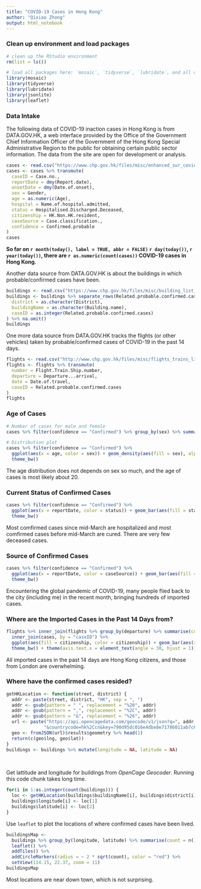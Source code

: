 ```yaml
---
title: "COVID-19 Cases in Hong Kong"
author: "Qixiao Zhong"
output: html_notebook
---
```


### Clean up environment and load packages
```r
# clean up the RStudio environment 
rm(list = ls())
```

```r
# load all packages here: `mosaic`, `tidyverse`, `lubridate`, and all others used
library(mosaic)
library(tidyverse)
library(lubridate)
library(jsonlite)
library(leaflet)
```

### Data Intake

The following data of COVID-19 inaction cases in Hong Kong is from DATA.GOV.HK, a web interface provided by the Office of the Government Chief Information Officer of the Government of the Hong Kong Special Administrative Region to the public for obtaining certain public sector information. The data from the site are open for development or analysis. 

```r
cases <- read.csv("https://www.chp.gov.hk/files/misc/enhanced_sur_covid_19_eng.csv")
cases <- cases %>% transmute(
  caseID = Case.no.,
  reportDate = dmy(Report.date),
  onsetDate = dmy(Date.of.onset),
  sex = Gender,
  age = as.numeric(Age),
  hospital = Name.of.hospital.admitted,
  status = Hospitalised.Discharged.Deceased,
  citizenship = HK.Non.HK.resident,
  caseSource = Case.classification.,
  confidence = Confirmed.probable
)
cases
```

**So far on `r month(today(), label = TRUE, abbr = FALSE)` `r day(today())`, `r year(today())`, there are `r as.numeric(count(cases))` COVID-19 cases in Hong Kong.**

Another data source from DATA.GOV.HK is about the buildings in which probable/confirmed cases have been.

```r
buildings <- read.csv("https://www.chp.gov.hk/files/misc/building_list_eng.csv")
buildings <- buildings %>% separate_rows(Related.probable.confirmed.cases) %>% transmute(
  district = as.character(District),
  buildingName = as.character(Building.name),
  caseID = as.integer(Related.probable.confirmed.cases)
) %>% na.omit()
buildings
```


One more data source from DATA.GOV.HK tracks the flights (or other vehicles) taken by probable/confirmed cases of COVID-19 in the past 14 days.
```r
flights <- read.csv("http://www.chp.gov.hk/files/misc/flights_trains_list_eng.csv")
flights <- flights %>% transmute(
  number = Flight.Train.Ship.number,
  departure = Departure...arrival,
  date = Date.of.travel,
  caseID = Related.probable.confirmed.cases
)
flights
```

### Age of Cases

```r
# Number of cases for male and female
cases %>% filter(confidence == "Confirmed") %>% group_by(sex) %>% summarise(total = n())
```

```r
# Distribution plot
cases %>% filter(confidence == "Confirmed") %>% 
  ggplot(aes(x = age, color = sex)) + geom_density(aes(fill = sex), alpha = 0.5) +
  theme_bw()
```

The age distribution does not depends on sex so much, and the age of cases is most likely about 20.

### Current Status of Confirmed Cases
```r
cases %>% filter(confidence == "Confirmed") %>% 
  ggplot(aes(x = reportDate, color = status)) + geom_bar(aes(fill = status), alpha = .5) +
  theme_bw()
```

Most comfirmed cases since mid-March are hospitalized and most comfirmed cases before mid-March are cured. There are very few deceased cases.

### Source of Confirmed Cases
```r
cases %>% filter(confidence == "Confirmed") %>% 
  ggplot(aes(x = reportDate, color = caseSource)) + geom_bar(aes(fill = caseSource), alpha = .5) +
  theme_bw()
```
Encountering the global pandemic of COVID-19, many people flied back to the city (including me) in the recent month, bringing hundreds of imported cases.

### Where are the Imported Cases in the Past 14 Days from?
```r
flights %>% inner_join(flights %>% group_by(departure) %>% summarise(count = n()), by = "departure") %>%
  inner_join(cases, by = "caseID") %>% 
  ggplot(aes(fill = citizenship, color = citizenship)) + geom_bar(aes(x = reorder(departure, desc(count))), alpha = .5) + 
  theme_bw() + theme(axis.text.x = element_text(angle = 30, hjust = 1)) + xlab("City of Departure") 
```

All imported cases in the past 14 days are Hong Kong citizens, and those from London are overwhelming.

### Where have the confirmed cases resided?

```r
getHKLocation <- function(street, district) {
  addr <- paste(street, district, "HK", sep = ", ")
  addr <- gsub(pattern = " ", replacement = "%20", addr)
  addr <- gsub(pattern = ",", replacement = "%2C", addr)
  addr <- gsub(pattern = "&", replacement = "%26", addr)
  url <- paste("https://api.opencagedata.com/geocode/v1/json?q=", addr, 
              "&countrycode=hk%2Ccn&key=790d95dc016e4dbe8e71786011ab7c6a", sep = "")
  geo <- fromJSON(url)$results$geometry %>% head(1)
  return(c(geo$lng, geo$lat))
}
buildings <- buildings %>% mutate(longitude = NA, latitude = NA)
```
<br>

Get lattitude and longitude for buildings from *OpenCage Geocoder*. Running this code chunk takes long time.

```r
for(i in 1:as.integer(count(buildings))) {
  loc <- getHKLocation(buildings$buildingName[i], buildings$district[i])
  buildings$longitude[i] <- loc[1]
  buildings$latitude[i] <- loc[2]
}
```

Use `leaflet` to plot the locations of where confirmed cases have been lived.

```r
buildingsMap <-
  buildings %>% group_by(longitude, latitude) %>% summarise(count = n()) %>%
  leaflet() %>%   
  addTiles() %>%         
  addCircleMarkers(radius = ~ 2 * sqrt(count), color = "red") %>% 
  setView(114.15, 22.37, zoom = 11)
buildingsMap
```

Most locations are near down town, which is not surprising.


